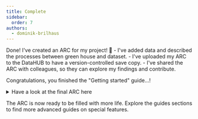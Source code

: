 ```yaml
---
title: Complete
sidebar:
  order: 7
authors:
  - dominik-brilhaus
---
```



<ViolaSays>
Done! I've created an ARC for my project! 🥳
- I've added data and described the processes between green house and dataset. 
- I've uploaded my ARC to the DataHUB to have a version-controlled save copy. 
- I've shared the ARC with colleagues, so they can explore my findings and contribute. 
</ViolaSays>

Congratulations, you finished the "Getting started" guide...!


<details>
<summary>Have a look at the final ARC here</summary>

<FileTree>
- assays
  - Proteomics_DataAnalysis
      - README.md
      - dataset
        - MSFraggerOutput
          - combined_protein.csv
        - combined_protein.fasta
      - isa.assay.xlsx
      - protocols
          - AssayTemplate_Proteomics_DataAnalysis.json
  - Proteomics_MS
    - README.md
    - dataset
      - MS_Raw
          - WT_Cold_1_Measured.d
          - WT_Cold_2_Measured.d
          - WT_Cold_3_Measured.d
          - WT_RT_1_Measured.d
          - WT_RT_2_Measured.d
          - WT_RT_3_Measured.d
      - isa.assay.xlsx
    - protocols
        - AssayTemplate_Proteomics_MS.json
  - SugarMeasurement
    - README.md
    - dataset
      - sugar_result.csv
    - isa.assay.xlsx
    - protocols
        - sugar_extraction_protocol.md
  - Visualization
      - README.md
      - dataset
        - heatmap.svg
      - isa.assay.xlsx
      - protocols
          - heatmap.py
- isa.investigation.xlsx
- runs
  - ...
- studies
  - AthalianaColdStress
      - README.md
      - isa.study.xlsx
      - protocols
        - growth_protocol.md
      - resources
- workflows
  - ...
</FileTree>

</details>

The ARC is now ready to be filled with more life.
Explore the guides sections to find more advanced guides on special features. 






